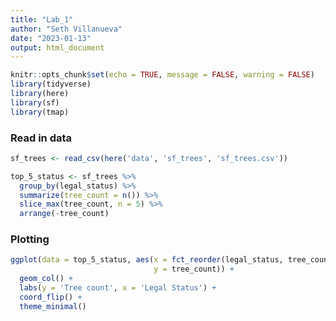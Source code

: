 ```yaml
---
title: "Lab_1"
author: "Seth Villanueva"
date: "2023-01-13"
output: html_document
---
```


```r
knitr::opts_chunk$set(echo = TRUE, message = FALSE, warning = FALSE)
library(tidyverse)
library(here)
library(sf)
library(tmap)
```


### Read in data

```r
sf_trees <- read_csv(here('data', 'sf_trees', 'sf_trees.csv'))

top_5_status <- sf_trees %>% 
  group_by(legal_status) %>% 
  summarize(tree_count = n()) %>% 
  slice_max(tree_count, n = 5) %>% 
  arrange(-tree_count)
```


### Plotting

```r
ggplot(data = top_5_status, aes(x = fct_reorder(legal_status, tree_count),
                                y = tree_count)) +
  geom_col() +
  labs(y = 'Tree count', x = 'Legal Status') + 
  coord_flip() +
  theme_minimal()
```







